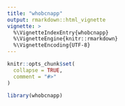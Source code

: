 ```yaml
---
title: "whobcnapp"
output: rmarkdown::html_vignette
vignette: >
  %\VignetteIndexEntry{whobcnapp}
  %\VignetteEngine{knitr::rmarkdown}
  %\VignetteEncoding{UTF-8}
---
```


```r
knitr::opts_chunk$set(
  collapse = TRUE,
  comment = "#>"
)
```

```r
library(whobcnapp)
```


